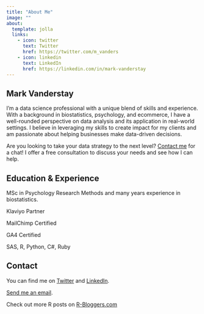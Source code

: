 ```yaml
---
title: "About Me"
image: ""
about:
  template: jolla
  links:
    - icon: twitter
      text: Twitter
      href: https://twitter.com/m_vanders
    - icon: linkedin
      text: LinkedIn
      href: https://linkedin.com/in/mark-vanderstay
---
```


## Mark Vanderstay

I'm a data science professional with a unique blend of skills and experience. With a background in biostatistics, psychology, and ecommerce, I have a well-rounded perspective on data analysis and its application in real-world settings. I believe in leveraging my skills to create impact for my clients and am passionate about helping businesses make data-driven decisions.

Are you looking to take your data strategy to the next level? [Contact me](mailto:hello@markvanderstay.com) for a chat! I offer a free consultation to discuss your needs and see how I can help.

## Education & Experience

MSc in Psychology Research Methods and many years experience in biostatistics.

Klaviyo Partner

MailChimp Certified

GA4 Certified

SAS, R, Python, C#, Ruby

## Contact

You can find me on [Twitter](https://twitter.com/m_vanders) and [LinkedIn](https://linkedin.com/in/mark-vanderstay).

[Send me an email](mailto:hello@markvanderstay.com).

Check out more R posts on [R-Bloggers.com](https://www.r-bloggers.com/)
